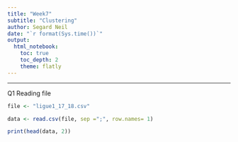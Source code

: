 ```yaml
---
title: "Week7"
subtitle: "Clustering"
author: Segard Neil
date: "`r format(Sys.time())`"
output: 
  html_notebook:
    toc: true
    toc_depth: 2
    theme: flatly
---
```


***
Q1 Reading file
```r
file <- "ligue1_17_18.csv"

data <- read.csv(file, sep =";", row.names= 1)

print(head(data, 2))
```